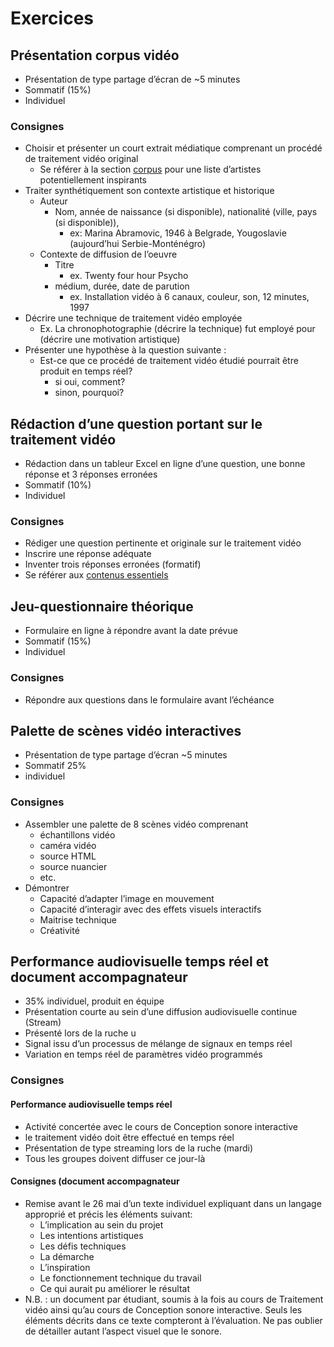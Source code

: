 # Exercices 

## Présentation corpus vidéo {#sommatif_1}
* Présentation de type partage d'écran de ~5 minutes
* Sommatif (15%) 
* Individuel

### Consignes 
* Choisir et présenter un court extrait médiatique comprenant un procédé de traitement vidéo original
    * Se référer à la section [corpus](#corpus) pour une liste d'artistes potentiellement inspirants 
* Traiter synthétiquement son contexte artistique et historique 
    * Auteur
        * Nom, année de naissance (si disponible), nationalité (ville, pays (si disponible)), 
            * ex: Marina Abramovic, 1946 à Belgrade, Yougoslavie (aujourd'hui Serbie-Monténégro)
    * Contexte de diffusion de l'oeuvre
        * Titre 
            * ex. Twenty four hour Psycho
        * médium, durée, date de parution 
            * ex.  Installation vidéo à 6 canaux, couleur, son, 12 minutes, 1997
* Décrire une technique de traitement vidéo employée 
    * Ex. La chronophotographie (décrire la technique) fut employé pour (décrire une motivation artistique)
* Présenter une hypothèse à la question suivante :
    * Est-ce que ce procédé de traitement vidéo étudié pourrait être produit en temps réel?
        * si oui, comment?
        * sinon, pourquoi?





## Rédaction d'une question portant sur le traitement vidéo {#sommatif_2}
* Rédaction dans un tableur Excel en ligne d'une question, une bonne réponse et 3 réponses erronées  
* Sommatif (10%) 
* Individuel

### Consignes

* Rédiger une question pertinente et originale sur le traitement vidéo
* Inscrire une réponse adéquate 
* Inventer trois réponses erronées (formatif)
* Se référer aux [contenus essentiels]()

## Jeu-questionnaire théorique {#sommatif_3}

* Formulaire en ligne à répondre avant la date prévue
* Sommatif (15%) 
* Individuel

### Consignes
* Répondre aux questions dans le formulaire avant l'échéance 


##  Palette de scènes vidéo interactives  {#sommatif_4}
* Présentation de type partage d'écran  ~5 minutes
* Sommatif 25% 
* individuel

### Consignes

* Assembler une palette de 8 scènes vidéo comprenant
    * échantillons vidéo
    * caméra vidéo 
    * source HTML
    * source nuancier
    * etc.
* Démontrer 
    * Capacité d'adapter l'image en mouvement 
    * Capacité d'interagir avec des effets visuels interactifs 
    * Maitrise technique
    * Créativité


## Performance audiovisuelle temps réel et document accompagnateur {#sommatif_5}
* 35% individuel, produit en équipe 
* Présentation courte au sein d'une diffusion audiovisuelle continue (Stream) 
* Présenté lors de la ruche u
* Signal issu d'un processus de mélange de signaux en temps réel 
* Variation en temps réel de paramètres vidéo programmés 

### Consignes 

#### Performance audiovisuelle temps réel
* Activité concertée avec le cours de Conception sonore interactive
* le traitement vidéo doit être effectué en temps réel 
* Présentation de type streaming lors de la ruche (mardi) 
* Tous les groupes doivent diffuser ce jour-là

#### Consignes (document accompagnateur
* Remise avant le 26 mai d'un texte individuel expliquant dans un langage approprié et précis les éléments suivant:
    * L’implication au sein du projet 
    * Les intentions artistiques
    * Les défis techniques
    * La démarche
    * L’inspiration 
    * Le fonctionnement technique du travail
    * Ce qui aurait pu améliorer le résultat

* N.B. : un document par étudiant, soumis à la fois au cours de Traitement vidéo ainsi qu'au cours de Conception sonore interactive. Seuls les éléments décrits dans ce texte compteront à l’évaluation. Ne pas oublier de détailler autant l'aspect visuel que le sonore.




